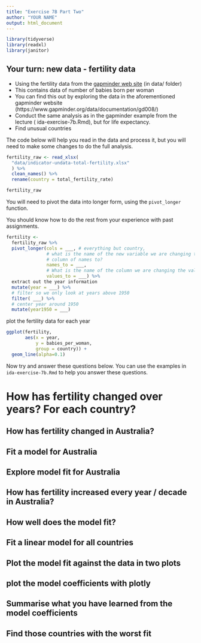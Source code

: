 ```yaml
---
title: "Exercise 7B Part Two"
author: "YOUR NAME"
output: html_document
---
```


```r
library(tidyverse)
library(readxl)
library(janitor)
```


## Your turn: new data - fertility data

- Using the fertility data from the [gapminder web site](https://www.gapminder.org/data/) (in data/ folder)
- This contains data of number of babies born per woman
- You can find this out by exploring the data in the aforementioned gapminder website (https://www.gapminder.org/data/documentation/gd008/)
-  Conduct the same analysis as in the gapminder example from the lecture ( ida-exercise-7b.Rmd), but for life expectancy.
- Find unusual countries

The code below will help you read in the data and process it, but you will need to make some changes to do the full analysis.

```r
fertility_raw <- read_xlsx(
  "data/indicator-undata-total-fertility.xlsx"
  ) %>%
  clean_names() %>%
  rename(country = total_fertility_rate)

fertility_raw
```

You will need to pivot the data into longer form, using the `pivot_longer` function. 

You should know how to do the rest from your experience with past assignments.

```r
fertility <-
  fertility_raw %>%
  pivot_longer(cols = ___, # everything but country,
               # what is the name of the new variable we are changing the
               # column of names to?
               names_to = ___,
               # What is the name of the column we are changing the values to?
               values_to = ___) %>%
  extract out the year information
  mutate(year = ___) %>%
  # filter so we only look at years above 1950
  filter( ___) %>%
  # center year around 1950
  mutate(year1950 = ___)
```

plot the fertility data for each year

```r
ggplot(fertility, 
       aes(x = year, 
           y = babies_per_woman, 
           group = country)) +
  geom_line(alpha=0.1)
```

Now try and answer these questions below. You can use the examples in `ida-exercise-7b.Rmd` to help you answer these questions.

# How has fertility changed over years? For each country?

## How has fertility changed in Australia?

## Fit a model for Australia

## Explore model fit for Australia

## How has fertility increased every year / decade in Australia?

## How well does the model fit?

## Fit a linear model for all countries

## Plot the model fit against the data in two plots

## plot the model coefficients with plotly

## Summarise what you have learned from the model coefficients

## Find those countries with the worst fit

